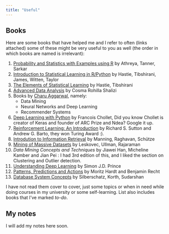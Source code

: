 ```yaml
---
title: "Useful"
---
```




## Books

Here are some books that have helped me and I refer to often (links attached) some of these might be very useful to you as well (the order in which books are named is irrelevant): 


1. [Probability and Statistics with Examples using R](https://www.isibang.ac.in/~athreya/psweur/) by Athreya, Tanner, Sarkar
2. [Introduction to Statistical Learning in R/Python](https://www.statlearning.com/) by Hastie, Tibshirani, James, Witten, Taylor
3. [The Elements of Statistical Learning](https://hastie.su.domains/ElemStatLearn/) by Hastie, Tibshirani
4. [Advanced Data Analysis](https://www.stat.cmu.edu/~cshalizi/ADAfaEPoV/) by Cosma Rohilla Shalizi
5. Books by [Charu Aggarwal](https://charuaggarwal.net/), namely:
    - Data Mining
    - Neural Networks and Deep Learning
    - Recommender Systems
6. [Deep Learning with Python](https://fchollet.com/) by Francois Chollet, Did you know Chollet is creator of Keras and founder of ARC Prize and Ndea? Google it up.
7. [Reinforcement Learning: An Introduction](http://incompleteideas.net/book/the-book.html) by Richard S. Sutton and Andrew G. Barto, they won Turing Award :\).
8. [Introdution to Information Retrieval](https://nlp.stanford.edu/IR-book/) by Manning, Raghavan, Schütze
9. [Mining of Massive Datasets](http://www.mmds.org/) by Leskovec, Ullman, Rajaraman
10. _Data Mining Concepts and Techniques_ by Jiawei Han, Micheline Kamber and Jian Pei : I had 3rd edition of this, and I liked the section on Clustering and Outlier detection.
11. [Understanding Deep Learning](http://udlbook.com) by Simon J.D. Prince
12. [Patterns, Predictions and Actions](https://mlstory.org/) by Moritz Hardt and Benjamin Recht
13. [Database System Concepts](https://db-book.com/) by Silberschatz, Korth, Sudarshan


:::{.callout-note}
I have not read them cover to cover, just some topics or when in need while doing courses in my university or some self-learning. List also includes books that I've marked _to-do_.
:::

## My notes
I will add my notes here soon.